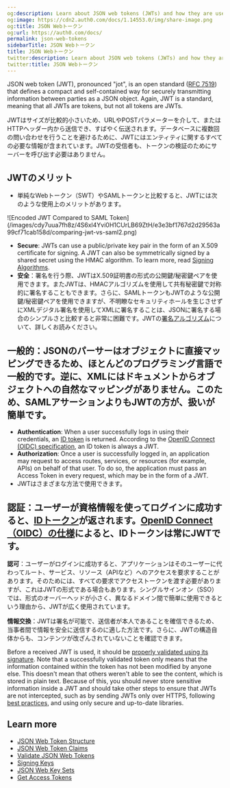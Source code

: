 ```yaml
---
og:description: Learn about JSON web tokens (JWTs) and how they are used.
og:image: https://cdn2.auth0.com/docs/1.14553.0/img/share-image.png
og:title: JSON Webトークン
og:url: https://auth0.com/docs/
permalink: json-web-tokens
sidebarTitle: JSON Webトークン
title: JSON Webトークン
twitter:description: Learn about JSON web tokens (JWTs) and how they are used.
twitter:title: JSON Webトークン
---
```


<Tooltip tip="JSON Web Token (JWT): Standard ID Token format (and often Access Token format) used to represent claims securely between two parties." cta="View Glossary" href="/docs/glossary?term=JSON+web+token">JSON web token</Tooltip> (JWT), pronounced "jot", is an open standard ([RFC 7519](https://tools.ietf.org/html/rfc7519)) that defines a compact and self-contained way for securely transmitting information between parties as a JSON object. Again, JWT is a standard, meaning that all JWTs are tokens, but not all tokens are JWTs.

JWTはサイズが比較的小さいため、URLやPOSTパラメーターを介して、またはHTTPヘッダー内から送信でき、すばやく伝送されます。データベースに複数回の問い合わせを行うことを避けるために、JWTにはエンティティに関するすべての必要な情報が含まれています。JWTの受信者も、トークンの検証のためにサーバーを呼び出す必要はありません。

## JWTのメリット

* 単純なWebトークン（SWT）やSAMLトークンと比較すると、JWTには次のような使用上のメリットがあります。

<Frame>![Encoded JWT Compared to SAML Token](/images/cdy7uua7fh8z/4S6xl4Yvi0H1CUrLB69ZtH/e3e3bf1767d2d29563a99cf71cab158d/comparing-jwt-vs-saml2.png)</Frame>

* **Secure**: JWTs can use a public/private key pair in the form of an X.509 certificate for signing. A JWT can also be symmetrically signed by a shared secret using the HMAC algorithm. To learn more, read [Signing Algorithms](/docs/get-started/applications/signing-algorithms).
* **安全**：署名を行う際、JWTはX.509証明書の形式の公開鍵/秘密鍵ペアを使用できます。またJWTは、HMACアルゴリズムを使用して共有秘密鍵で対称的に署名することもできます。さらに、SAMLトークンもJWTのような公開鍵/秘密鍵ペアを使用できますが、不明瞭なセキュリティホールを生じさせずにXMLデジタル署名を使用してXMLに署名することは、JSONに署名する場合のシンプルさと比較すると非常に困難です。JWTの[署名アルゴリズム](/tokens/concepts/signing-algorithms)について、詳しくお読みください。

## **一般的**：JSONのパーサーはオブジェクトに直接マッピングできるため、ほとんどのプログラミング言語で一般的です。逆に、XMLにはドキュメントからオブジェクトへの自然なマッピングがありません。このため、SAMLアサーションよりもJWTの方が、扱いが簡単です。

* **Authentication**: When a user successfully logs in using their credentials, an [ID token](/docs/secure/tokens/id-tokens) is returned. According to the [OpenID Connect (OIDC) specification](https://openid.net/specs/openid-connect-core-1_0.html#IDToken), an <Tooltip tip="ID Token: Credential meant for the client itself, rather than for accessing a resource." cta="View Glossary" href="/docs/glossary?term=ID+token">ID token</Tooltip> is always a JWT.
* **Authorization**: Once a user is successfully logged in, an application may request to access routes, services, or resources (for example, APIs) on behalf of that user. To do so, the application must pass an <Tooltip tip="Access Token: Authorization credential, in the form of an opaque string or JWT, used to access an API." cta="View Glossary" href="/docs/glossary?term=Access+Token">Access Token</Tooltip> in every request, which may be in the form of a JWT.
* JWTはさまざまな方法で使用できます。

## **認証**：ユーザーが資格情報を使ってログインに成功すると、[IDトークン](/security/tokens/id-tokens)が返されます。[OpenID Connect（OIDC）の仕様]()によると、IDトークンは常にJWTです。

**認可**：ユーザーがログインに成功すると、アプリケーションはそのユーザーに代わってルート、サービス、リソース（APIなど）へのアクセスを要求することがあります。そのためには、すべての要求でアクセストークンを渡す必要がありますが、これはJWTの形式である場合もあります。シングルサインオン（SSO）では、形式のオーバーヘッドが小さく、異なるドメイン間で簡単に使用できるという理由から、JWTが広く使用されています。

**情報交換**：JWTは署名が可能で、送信者が本人であることを確信できるため、当事者間で情報を安全に送信するのに適した方法です。さらに、JWTの構造自体からも、コンテンツが改ざんされていないことを確認できます。

Before a received JWT is used, it should be [properly validated using its signature](/docs/secure/tokens/json-web-tokens/validate-json-web-tokens). Note that a successfully validated token only means that the information contained within the token has not been modified by anyone else. This doesn't mean that others weren't able to see the content, which is stored in plain text. Because of this, you should never store sensitive information inside a JWT and should take other steps to ensure that JWTs are not intercepted, such as by sending JWTs only over HTTPS, following [best practices](/docs/secure/tokens/token-best-practices), and using only secure and up-to-date libraries.

## Learn more

* [JSON Web Token Structure](/docs/secure/tokens/json-web-tokens/json-web-token-structure)
* [JSON Web Token Claims](/docs/secure/tokens/json-web-tokens/json-web-token-claims)
* [Validate JSON Web Tokens](/docs/secure/tokens/json-web-tokens/validate-json-web-tokens)
* [Signing Keys](/docs/get-started/tenant-settings/signing-keys)
* [JSON Web Key Sets](/docs/secure/tokens/json-web-tokens/json-web-key-sets)
* [Get Access Tokens](/docs/secure/tokens/access-tokens/get-access-tokens)